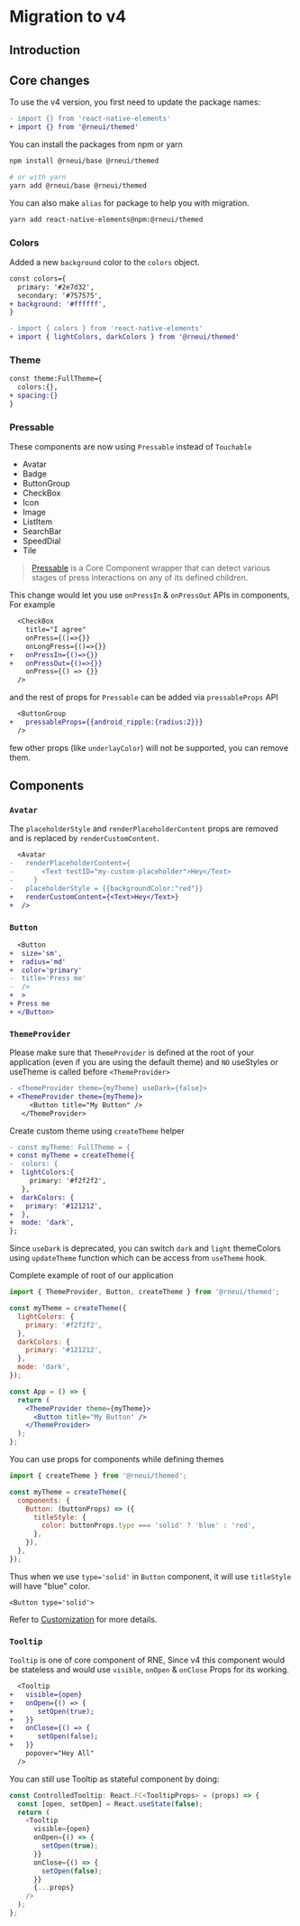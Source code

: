# Migration to v4

## Introduction

## Core changes

To use the v4 version, you first need to update the package names:

```diff
- import {} from 'react-native-elements'
+ import {} from '@rneui/themed'
```

You can install the packages from npm or yarn

```bash
npm install @rneui/base @rneui/themed

# or with yarn
yarn add @rneui/base @rneui/themed
```

You can also make `alias` for package to help you with migration.

```bash
yarn add react-native-elements@npm:@rneui/themed
```

### Colors

Added a new `background` color to the `colors` object.

```diff
const colors={
  primary: '#2e7d32',
  secondary: '#757575',
+ background: '#ffffff',
}
```

```diff
- import { colors } from 'react-native-elements'
+ import { lightColors, darkColors } from '@rneui/themed'
```

### Theme

```diff
const theme:FullTheme={
  colors:{},
+ spacing:{}
}
```

### Pressable

These components are now using `Pressable` instead of `Touchable`

- Avatar
- Badge
- ButtonGroup
- CheckBox
- Icon
- Image
- ListItem
- SearchBar
- SpeedDial
- Tile

> [Pressable](https://reactnative.dev/docs/pressable) is a Core Component wrapper that can detect various stages of press interactions on any of its defined children.

This change would let you use `onPressIn` & `onPressOut` APIs in components, For example

```diff
  <CheckBox
    title="I agree"
    onPress={()=>{}}
    onLongPress={()=>{}}
+   onPressIn={()=>{}}
+   onPressOut={()=>{}}
    onPress={() => {}}
  />
```

and the rest of props for `Pressable` can be added via `pressableProps` API

```diff
  <ButtonGroup
+   pressableProps={{android_ripple:{radius:2}}}
  />
```

few other props (like `underlayColor`) will not be supported, you can remove them.

## Components

### `Avatar`

The `placeholderStyle` and `renderPlaceholderContent` props are removed and is replaced by `renderCustomContent`.

```diff
  <Avatar
-   renderPlaceholderContent={
-       <Text testID="my-custom-placeholder">Hey</Text>
-     }
-   placeholderStyle = {{backgroundColor:"red"}}
+   renderCustomContent={<Text>Hey</Text>}
+  />
```

### `Button`

```diff
  <Button
+  size='sm',
+  radius='md'
+  color='primary'
-  title='Press me'
-  />
+  >
+ Press me
+ </Button>
```

### `ThemeProvider`

Please make sure that `ThemeProvider` is defined at the root of your application (even if you are using the default theme) and `NO` useStyles or useTheme is called before `<ThemeProvider>`

```diff
- <ThemeProvider theme={myTheme} useDark={false}>
+ <ThemeProvider theme={myTheme}>
     <Button title="My Button" />
   </ThemeProvider>
```

Create custom theme using `createTheme` helper

```diff
- const myTheme: FullTheme = {
+ const myTheme = createTheme({
-  colors: {
+  lightColors:{
     primary: '#f2f2f2',
   },
+  darkColors: {
+   primary: '#121212',
+  },
+  mode: 'dark',
};
```

Since `useDark` is deprecated, you can switch `dark` and `light` themeColors using `updateTheme` function which can be access from `useTheme` hook.

Complete example of root of our application

```jsx
import { ThemeProvider, Button, createTheme } from '@rneui/themed';

const myTheme = createTheme({
  lightColors: {
    primary: '#f2f2f2',
  },
  darkColors: {
    primary: '#121212',
  },
  mode: 'dark',
});

const App = () => {
  return (
    <ThemeProvider theme={myTheme}>
      <Button title="My Button" />
    </ThemeProvider>
  );
};
```

You can use props for components while defining themes

```jsx
import { createTheme } from '@rneui/themed';

const myTheme = createTheme({
  components: {
    Button: (buttonProps) => ({
      titleStyle: {
        color: buttonProps.type === 'solid' ? 'blue' : 'red',
      },
    }),
  },
});
```

Thus when we use `type='solid'` in `Button` component, it will use `titleStyle` will have "blue" color.

```tsx
<Button type='solid'>
```

Refer to [Customization](https://reactnative.dev/docs/customization) for more details.

### `Tooltip`

`Tooltip` is one of core component of RNE, Since v4 this component would be stateless and would use `visible`, `onOpen` & `onClose` Props for its working.

```diff
  <Tooltip
+   visible={open}
+   onOpen={() => {
+      setOpen(true);
+   }}
+   onClose={() => {
+      setOpen(false);
+   }}
    popover="Hey All"
  />
```

You can still use Tooltip as stateful component by doing:

```js
const ControlledTooltip: React.FC<TooltipProps> = (props) => {
  const [open, setOpen] = React.useState(false);
  return (
    <Tooltip
      visible={open}
      onOpen={() => {
        setOpen(true);
      }}
      onClose={() => {
        setOpen(false);
      }}
      {...props}
    />
  );
};
```
